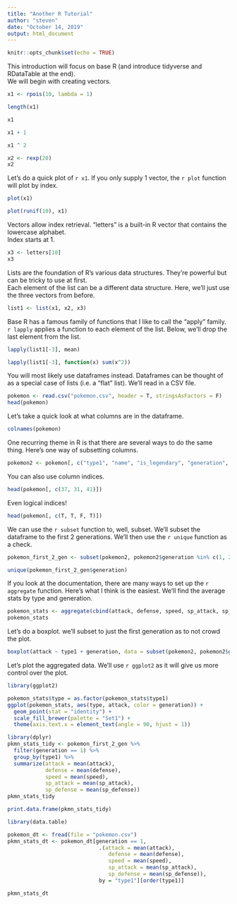 ```yaml
---
title: "Another R Tutorial"
author: "steven"
date: "October 14, 2019"
output: html_document
---
```


```r
knitr::opts_chunk$set(echo = TRUE)
```

This introduction will focus on base R (and introduce tidyverse and RDataTable at the end).  
We will begin with creating vectors.
```r
x1 <- rpois(10, lambda = 1) 

length(x1)

x1 

x1 + 1 

x1 ^ 2 
```
```r
x2 <- rexp(20)
x2
```

Let's do a quick plot of `r x1`. If you only supply 1 vector, the `r plot` function will plot by index.
```r
plot(x1)
```

```r
plot(runif(10), x1)
```


Vectors allow index retrieval. "letters" is a built-in R vector that contains the lowercase alphabet.  
Index starts at 1.
```r
x3 <- letters[10]
x3
```

Lists are the foundation of R's various data structures. They're powerful but can be tricky to use at first.  
Each element of the list can be a different data structure. Here, we'll just use the three vectors from before.
```r
list1 <- list(x1, x2, x3) 
```


Base R has a famous family of functions that I like to call the "apply" family. `r lapply` applies a function to each element of the list. Below, we'll drop the last element from the list.
```r
lapply(list1[-3], mean) 

lapply(list1[-3], function(x) sum(x^2)) 
```

You will most likely use dataframes instead. Dataframes can be thought of as a special case of lists (i.e. a "flat" list). We'll read in a CSV file.
```r
pokemon <- read.csv("pokemon.csv", header = T, stringsAsFactors = F)
head(pokemon)
```

Let's take a quick look at what columns are in the dataframe.
```r
colnames(pokemon)
```

One recurring theme in R is that there are several ways to do the same thing. Here's one way of subsetting columns.
```r
pokemon2 <- pokemon[, c("type1", "name", "is_legendary", "generation", "evolution_stage", "attack", "defense", "speed", "sp_attack", "sp_defense")] 
```

You can also use column indices.
```r
head(pokemon[, c(37, 31, 41)])
```

Even logical indices!
```r
head(pokemon[, c(T, T, F, T)])
```

We can use the `r subset` function to, well, subset. We'll subset the dataframe to the first 2 generations. We'll then use the `r unique` function as a check.
```r
pokemon_first_2_gen <- subset(pokemon2, pokemon2$generation %in% c(1, 2)) 

unique(pokemon_first_2_gen$generation)
```

If you look at the documentation, there are many ways to set up the `r aggregate` function. Here's what I think is the easiest. We'll find the average stats by type and generation.
```r
pokemon_stats <- aggregate(cbind(attack, defense, speed, sp_attack, sp_defense) ~ type1 + generation, data = pokemon_first_2_gen, mean)
pokemon_stats
```

Let's do a boxplot. we'll subset to just the first generation as to not crowd the plot.
```r
boxplot(attack ~ type1 + generation, data = subset(pokemon2, pokemon2$generation == 1)) 
```

Let's plot the aggregated data. We'll use `r ggplot2` as it will give us more control over the plot.
```r
library(ggplot2)

pokemon_stats$type = as.factor(pokemon_stats$type1)
ggplot(pokemon_stats, aes(type, attack, color = generation)) + 
  geom_point(stat = "identity") +  
  scale_fill_brewer(palette = "Set1") +
  theme(axis.text.x = element_text(angle = 90, hjust = 1))
```

```r
library(dplyr)
pkmn_stats_tidy <- pokemon_first_2_gen %>% 
  filter(generation == 1) %>% 
  group_by(type1) %>% 
  summarize(attack = mean(attack), 
            defense = mean(defense), 
            speed = mean(speed), 
            sp_attack = mean(sp_attack), 
            sp_defense = mean(sp_defense))
pkmn_stats_tidy
```

```r
print.data.frame(pkmn_stats_tidy)
```

```r
library(data.table) 

pokemon_dt <- fread(file = "pokemon.csv") 
pkmn_stats_dt <- pokemon_dt[generation == 1,  
                             .(attack = mean(attack), 
                                defense = mean(defense), 
                                speed = mean(speed), 
                                sp_attack = mean(sp_attack), 
                                sp_defense = mean(sp_defense)), 
                             by = "type1"][order(type1)] 

pkmn_stats_dt 
```

